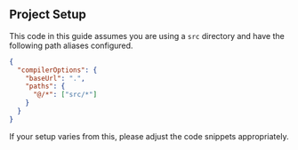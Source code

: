 ## Project Setup

This code in this guide assumes you are using a `src` directory and have the following path aliases configured.

```json tsconfig.json
{
  "compilerOptions": {
    "baseUrl": ".",
    "paths": {
      "@/*": ["src/*"]
    }
  }
}
```

If your setup varies from this, please adjust the code snippets appropriately.
